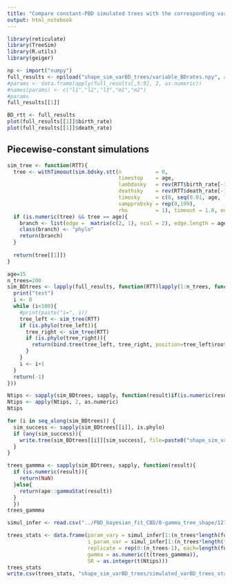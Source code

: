 ```yaml
---
title: "Compare constant-PBD simulated trees with the corresponding variable-BD simulated trees"
output: html_notebook
---
```


```r
library(reticulate)
library(TreeSim)
library(R.utils)
library(geiger)
```

```r
np <- import("numpy")
full_results <- np$load("shape_sim_varBD_trees/variable_BDrates.npy", allow_pickle=T)
#params <- data.frame(apply(full_results[,5:9], 2, as.numeric))
#names(params) <- c("l1","l2","l3","m1","m2")
#params
full_results[[1]]
```

```r
BD_rtt <- full_results
plot(full_results[[1]]$birth_rate)
plot(full_results[[1]]$death_rate)
```

## Piecewise-constant simulations

```r
sim_tree <- function(RTT){
  tree <- withTimeout(sim.bdsky.stt(n           = 0, 
                                    timestop    = age, 
                                    lambdasky   = rev(RTT$birth_rate[-1]), 
                                    deathsky    = rev(RTT$death_rate[-1]), 
                                    timesky     = c(0, seq(0.01, age, length.out=200)[2:199]), 
                                    sampprobsky = rep(0,199), 
                                    rho         = 1), timeout = 1.0, onTimeout = "warning")
  if (is.numeric(tree) && tree == age){
    branch <- list(edge =  matrix(c(2, 1), ncol = 2), edge.length = age, tip.label = "t1", Nnode = 1, root.edge = 0)
    class(branch) <- "phylo"
    return(branch)
  }
  
  return(tree[[1]])
}

age=15
n_trees=200
sim_BDtrees <- lapply(full_results, function(RTT)lapply(1:n_trees, function(i){
  print("test")
  i <- 0
  while (i<100){
    #print(paste("i=", i))
    tree_left <- sim_tree(RTT)
    if (is.phylo(tree_left)){
      tree_right <- sim_tree(RTT)
      if (is.phylo(tree_right)){
        return(bind.tree(tree_left, tree_right, position=tree_left$root.edge))
      }
    }
    i <- i+1
  }
  return(-1)
}))
```

```r
Ntips <- sapply(sim_BDtrees, sapply, function(result)if(is.numeric(result)){NA}else{length(result$tip.label)})
Ntips <- apply(Ntips, 2, as.numeric)
Ntips
```

```r
for (i in seq_along(sim_BDtrees)) {
  sim_success <- sapply(sim_BDtrees[[i]], is.phylo)
  if (any(sim_success)){
    write.tree(sim_BDtrees[[i]][sim_success], file=paste0("shape_sim_varBD_trees/sim_varBD_pars", i, ".trees"))
  }
}
```

```r
trees_gammma <- sapply(sim_BDtrees, sapply, function(result){
  if (is.numeric(result)){
    return(NaN)
  }else{
    return(ape::gammaStat(result))
  }
  })
trees_gammma
```

```r
simul_infer <- read.csv("../PBD_bayesian_fit_CBD/8-gamma_tree_shape/12152/all_simulations_inference.csv", row.names = 1)

trees_stats <- data.frame(param_vary = simul_infer[1:(n_trees*length(full_results)), "param_vary"], 
                          i_param_var = simul_infer[1:(n_trees*length(full_results)), "i_param_var"], 
                          replicate = rep(0:(n_trees-1), each=length(full_results)),
                          gamma = as.numeric(t(trees_gammma)),
                          SR = as.integer(t(Ntips)))
trees_stats
write.csv(trees_stats, "shape_sim_varBD_trees/simulated_varBD_trees_stats.csv")
```



